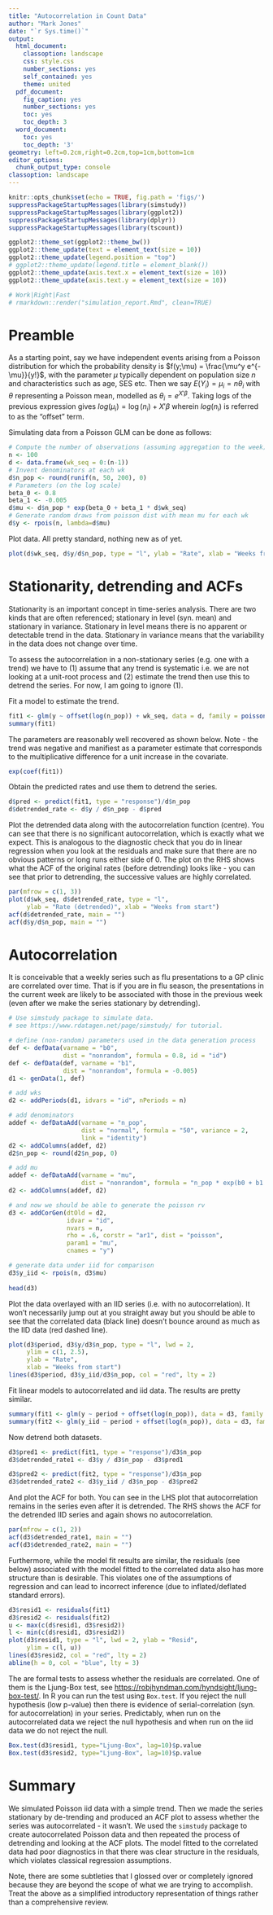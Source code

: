 ```yaml
---
title: "Autocorrelation in Count Data"
author: "Mark Jones"
date: "`r Sys.time()`"
output:
  html_document:
    classoption: landscape
    css: style.css
    number_sections: yes
    self_contained: yes
    theme: united
  pdf_document:
    fig_caption: yes
    number_sections: yes
    toc: yes
    toc_depth: 3
  word_document:
    toc: yes
    toc_depth: '3'
geometry: left=0.2cm,right=0.2cm,top=1cm,bottom=1cm
editor_options:
  chunk_output_type: console
classoption: landscape
---
```


<!--    toc: yes
    toc_float: true -->

<style type="text/css">
.main-container {
  max-width: 1800px;
  margin-left: auto;
  margin-right: auto;
}
</style>

```r
knitr::opts_chunk$set(echo = TRUE, fig.path = 'figs/')
suppressPackageStartupMessages(library(simstudy))
suppressPackageStartupMessages(library(ggplot2))
suppressPackageStartupMessages(library(dplyr))
suppressPackageStartupMessages(library(tscount))

ggplot2::theme_set(ggplot2::theme_bw())
ggplot2::theme_update(text = element_text(size = 10))
ggplot2::theme_update(legend.position = "top")
# ggplot2::theme_update(legend.title = element_blank())
ggplot2::theme_update(axis.text.x = element_text(size = 10))
ggplot2::theme_update(axis.text.y = element_text(size = 10))

# Work|Right|Fast
# rmarkdown::render("simulation_report.Rmd", clean=TRUE)
```

# Preamble

As a starting point, say we have independent events arising from a Poisson distribution for which the probability density is $f(y;\mu) = \frac{\mu^y e^{-\mu}}{y!}$, with the parameter $\mu$ typically dependent on population size $n$ and characteristics such as age, SES etc. Then we say $E(Y_i) = \mu_i = n\theta_i$ with $\theta$ representing a Poisson mean, modelled as $\theta_i = e^{X'\beta}$. Taking logs of the previous expression gives $log(\mu_i) = \log(n_i) + X'\beta$ wherein $log(n_i)$ is referred to as the "offset" term.

Simulating data from a Poisson GLM can be done as follows:

```r
# Compute the number of observations (assuming aggregation to the week)
n <- 100
d <- data.frame(wk_seq = 0:(n-1))
# Invent denominators at each wk
d$n_pop <- round(runif(n, 50, 200), 0)
# Parameters (on the log scale)
beta_0 <- 0.8
beta_1 <- -0.005
d$mu <- d$n_pop * exp(beta_0 + beta_1 * d$wk_seq)
# Generate random draws from poisson dist with mean mu for each wk
d$y <- rpois(n, lambda=d$mu)
```

Plot data. All pretty standard, nothing new as of yet.

```r
plot(d$wk_seq, d$y/d$n_pop, type = "l", ylab = "Rate", xlab = "Weeks from start")
```

# Stationarity, detrending and ACFs

Stationarity is an important concept in time-series analysis. There are two kinds that are often referenced; stationary in level (syn. mean) and stationary in variance. Stationary in level means there is no apparent or detectable trend in the data. Stationary in variance means that the variability in the data does not change over time. 

To assess the autocorrelation in a non-stationary series (e.g. one with a trend) we have to (1) assume that any trend is systematic i.e. we are not looking at a unit-root process and (2) estimate the trend then use this to detrend the series. For now, I am going to ignore (1).

Fit a model to estimate the trend.

```r
fit1 <- glm(y ~ offset(log(n_pop)) + wk_seq, data = d, family = poisson())
summary(fit1)
```

The parameters are reasonably well recovered as shown below. Note - the trend was negative and manifiest as a parameter estimate that corresponds to the multiplicative difference for a unit increase in the covariate.

```r
exp(coef(fit1))
```

Obtain the predicted rates and use them to detrend the series.

```r
d$pred <- predict(fit1, type = "response")/d$n_pop
d$detrended_rate <- d$y / d$n_pop - d$pred
```

Plot the detrended data along with the autocorrelation function (centre). You can see that there is no significant autocorrelation, which is exactly what we expect. This is analogous to the diagnostic check that you do in linear regression when you look at the residuals and make sure that there are no obvious patterns or long runs either side of 0. The plot on the RHS shows what the ACF of the original rates (before detrending) looks like - you can see that prior to detrending, the successive values are highly correlated. 

```r
par(mfrow = c(1, 3))
plot(d$wk_seq, d$detrended_rate, type = "l", 
     ylab = "Rate (detrended)", xlab = "Weeks from start")
acf(d$detrended_rate, main = "")
acf(d$y/d$n_pop, main = "")
```

# Autocorrelation

It is conceivable that a weekly series such as flu presentations to a GP clinic are correlated over time. That is if you are in flu season, the presentations in the current week are likely to be associated with those in the previous week (even after we make the series stationary by detrending).

```r
# Use simstudy package to simulate data.
# see https://www.rdatagen.net/page/simstudy/ for tutorial.

# define (non-random) parameters used in the data generation process
def <- defData(varname = "b0", 
               dist = "nonrandom", formula = 0.8, id = "id")
def <- defData(def, varname = "b1", 
               dist = "nonrandom", formula = -0.005)
d1 <- genData(1, def)

# add wks
d2 <- addPeriods(d1, idvars = "id", nPeriods = n)

# add denominators 
addef <- defDataAdd(varname = "n_pop", 
                    dist = "normal", formula = "50", variance = 2, 
                    link = "identity")
d2 <- addColumns(addef, d2)
d2$n_pop <- round(d2$n_pop, 0)

# add mu 
addef <- defDataAdd(varname = "mu", 
                    dist = "nonrandom", formula = "n_pop * exp(b0 + b1 * period)")
d2 <- addColumns(addef, d2)

# and now we should be able to generate the poisson rv
d3 <- addCorGen(dtOld = d2, 
                idvar = "id", 
                nvars = n, 
                rho = .6, corstr = "ar1", dist = "poisson", 
                param1 = "mu", 
                cnames = "y")

# generate data under iid for comparison
d3$y_iid <- rpois(n, d3$mu)
                  
head(d3)
```

Plot the data overlayed with an IID series (i.e. with no autocorrelation). It won't necessarily jump out at you straight away but you should be able to see that the correlated data (black line) doesn't bounce around as much as the IID data (red dashed line).

```r
plot(d3$period, d3$y/d3$n_pop, type = "l", lwd = 2,
     ylim = c(1, 2.5),
     ylab = "Rate", 
     xlab = "Weeks from start")
lines(d3$period, d3$y_iid/d3$n_pop, col = "red", lty = 2)
```

Fit linear models to autocorrelated and iid data. The results are pretty similar.

```r
summary(fit1 <- glm(y ~ period + offset(log(n_pop)), data = d3, family = poisson()))$coef
summary(fit2 <- glm(y_iid ~ period + offset(log(n_pop)), data = d3, family = poisson()))$coef
```

Now detrend both datasets.

```r
d3$pred1 <- predict(fit1, type = "response")/d3$n_pop
d3$detrended_rate1 <- d3$y / d3$n_pop - d3$pred1

d3$pred2 <- predict(fit2, type = "response")/d3$n_pop
d3$detrended_rate2 <- d3$y_iid / d3$n_pop - d3$pred2
```

And plot the ACF for both. You can see in the LHS plot that autocorrelation remains in the series even after it is detrended. The RHS shows the ACF for the detrended IID series and again shows no autocorrelation.

```r
par(mfrow = c(1, 2))
acf(d3$detrended_rate1, main = "")
acf(d3$detrended_rate2, main = "")
```

Furthermore, while the model fit results are similar, the residuals (see below) associated with the model fitted to the correlated data also has more structure than is desirable. This violates one of the assumptions of regression and can lead to incorrect inference (due to inflated/deflated standard errors).

```r
d3$resid1 <- residuals(fit1)
d3$resid2 <- residuals(fit2)
u <- max(c(d$resid1, d3$resid2))
l <- min(c(d$resid1, d3$resid2))
plot(d3$resid1, type = "l", lwd = 2, ylab = "Resid", 
     ylim = c(l, u))
lines(d3$resid2, col = "red", lty = 2)
abline(h = 0, col = "blue", lty = 3)
```

The are formal tests to assess whether the residuals are correlated. One of them is the Ljung-Box test, see <https://robjhyndman.com/hyndsight/ljung-box-test/>. In R you can run the test using `Box.test`. If you reject the null hypothesis (low p-value) then there is evidence of serial-correlation (syn. for autocorrelation) in your series. Predictably, when run on the autocorrelated data we reject the null hypothesis and when run on the iid data we do not reject the null.

```r
Box.test(d3$resid1, type="Ljung-Box", lag=10)$p.value
Box.test(d3$resid2, type="Ljung-Box", lag=10)$p.value
```

# Summary

We simulated Poisson iid data with a simple trend. Then we made the series stationary by de-trending and produced an ACF plot to assess whether the series was autocorrelated - it wasn't. We used the `simstudy` package to create autocorrelated Poisson data and then repeated the process of detrending and looking at the ACF plots. The model fitted to the correlated data had poor diagnostics in that there was clear structure in the residuals, which violates classical regression assumptions.

Note, there are some subtleties that I glossed over or completely ignored because they are beyond the scope of what we are trying to accomplish. Treat the above as a simplified introductory representation of things rather than a comprehensive review.
















